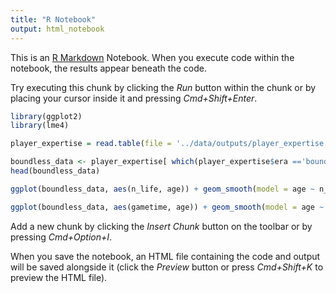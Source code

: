 ```yaml
---
title: "R Notebook"
output: html_notebook
---
```


This is an [R Markdown](http://rmarkdown.rstudio.com) Notebook. When you execute code within the notebook, the results appear beneath the code. 

Try executing this chunk by clicking the *Run* button within the chunk or by placing your cursor inside it and pressing *Cmd+Shift+Enter*. 



```r
library(ggplot2)
library(lme4)
```

```r
player_expertise = read.table(file = '../data/outputs/player_expertise.tsv', sep = '\t', header = TRUE)
```

```r
boundless_data <- player_expertise[ which(player_expertise$era =='boundless'), ]
head(boundless_data)
```

```r
ggplot(boundless_data, aes(n_life, age)) + geom_smooth(model = age ~ n_life)
```

```r
ggplot(boundless_data, aes(gametime, age)) + geom_smooth(model = age ~ gametime ) 
```

Add a new chunk by clicking the *Insert Chunk* button on the toolbar or by pressing *Cmd+Option+I*.

When you save the notebook, an HTML file containing the code and output will be saved alongside it (click the *Preview* button or press *Cmd+Shift+K* to preview the HTML file).
